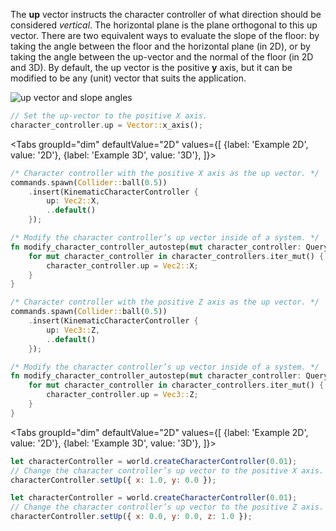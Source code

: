 
The **up** vector instructs the character controller of what direction should be considered _vertical_. The horizontal
plane is the plane orthogonal to this up vector. There are two equivalent ways to evaluate the slope of the floor: by
taking the angle between the floor and the horizontal plane (in 2D), or by taking the angle between the up-vector and
the normal of the floor (in 2D and 3D). By default, the up vector is the positive **y** axis, but it can be modified to
be any (unit) vector that suits the application.

![up vector and slope angles](/img/cct_up_vector.svg)

<rapier>

```rust
// Set the up-vector to the positive X axis.
character_controller.up = Vector::x_axis();
```

</rapier>
<bevy>

<Tabs
groupId="dim"
defaultValue="2D"
values={[
{label: 'Example 2D', value: '2D'},
{label: 'Example 3D', value: '3D'},
]}>
<TabItem value="2D">

```rust
/* Character controller with the positive X axis as the up vector. */
commands.spawn(Collider::ball(0.5))
    .insert(KinematicCharacterController {
        up: Vec2::X,
        ..default()
    });
```
```rust
/* Modify the character controller’s up vector inside of a system. */
fn modify_character_controller_autostep(mut character_controller: Query<&mut KinematicCharacterController>) {
    for mut character_controller in character_controllers.iter_mut() {
        character_controller.up = Vec2::X;
    }
}
```

  </TabItem>
  <TabItem value="3D">

```rust
/* Character controller with the positive Z axis as the up vector. */
commands.spawn(Collider::ball(0.5))
    .insert(KinematicCharacterController {
        up: Vec3::Z,
        ..default()
    });
```
```rust
/* Modify the character controller’s up vector inside of a system. */
fn modify_character_controller_autostep(mut character_controller: Query<&mut KinematicCharacterController>) {
    for mut character_controller in character_controllers.iter_mut() {
        character_controller.up = Vec3::Z;
    }
}
```

  </TabItem>
</Tabs>

</bevy>
<js>

<Tabs
groupId="dim"
defaultValue="2D"
values={[
{label: 'Example 2D', value: '2D'},
{label: 'Example 3D', value: '3D'},
]}>
<TabItem value="2D">

```js
let characterController = world.createCharacterController(0.01);
// Change the character controller’s up vector to the positive X axis.
characterController.setUp({ x: 1.0, y: 0.0 });
```

  </TabItem>
  <TabItem value="3D">

```js
let characterController = world.createCharacterController(0.01);
// Change the character controller’s up vector to the positive Z axis.
characterController.setUp({ x: 0.0, y: 0.0, z: 1.0 });
```

  </TabItem>
</Tabs>

</js>